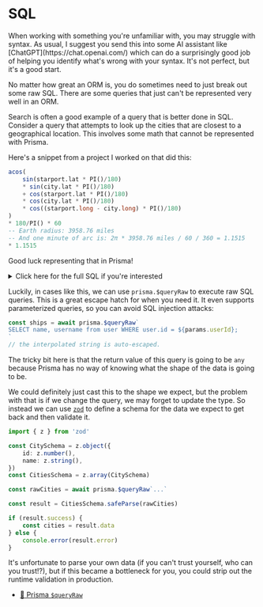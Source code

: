 # SQL

<EpicVideo url="https://www.epicweb.dev/workshops/data-modeling-deep-dive/sql/intro-to-sql" />

<callout-success>
	When working with something you're unfamiliar with, you may struggle with
	syntax. As usual, I suggest you send this into some AI assistant like
	[ChatGPT](https://chat.openai.com/) which can do a surprisingly good job of
	helping you identify what's wrong with your syntax. It's not perfect, but it's
	a good start.
</callout-success>

No matter how great an ORM is, you do sometimes need to just break out some raw
SQL. There are some queries that just can't be represented very well in an ORM.

Search is often a good example of a query that is better done in SQL. Consider
a query that attempts to look up the cities that are closest to a geographical
location. This involves some math that cannot be represented with Prisma.

Here's a snippet from a project I worked on that did this:

```sql
acos(
	sin(starport.lat * PI()/180)
	* sin(city.lat * PI()/180)
	+ cos(starport.lat * PI()/180)
	* cos(city.lat * PI()/180)
	* cos((starport.long - city.long) * PI()/180)
)
* 180/PI() * 60
-- Earth radius: 3958.76 miles
-- And one minute of arc is: 2π * 3958.76 miles / 60 / 360 = 1.1515
* 1.1515
```

Good luck representing that in Prisma!

<details>

<summary>Click here for the full SQL if you're interested</summary>

```sql
SELECT
	ship.id,
	ship.modelId,
	ship.hostId,
	ship.starportId,
	model.brandId,
	ship.imageId,
	ship.name,
	ship.dailyCharge,
	ship.capacity,
	(
		SELECT
			avgRating
		FROM
			(
				SELECT
					hostReview.userId,
					AVG(hostReview.rating) AS avgRating
				FROM
					Host host
					INNER JOIN HostReview hostReview ON hostReview.subjectId = host.userId
				GROUP BY
					host.userId
			) AS hostRatings
		WHERE
			hostRatings.userId = ship.hostId
	) as hostAvgRating,
	(
		SELECT
			avgRating
		FROM
			(
				SELECT
					ship.id,
					AVG(shipReview.rating) AS avgRating
				FROM
					Ship ship
					INNER JOIN ShipReview shipReview ON shipReview.subjectId = ship.id
				GROUP BY
					ship.id
			) AS shipRatings
		WHERE
			shipRatings.id = ship.id
	) as shipAvgRating
FROM
	Ship ship
	INNER JOIN ShipModel model ON model.id = ship.modelId
	INNER JOIN (
		SELECT
			starport.id,
			acos(
				sin(starport.lat * PI()/180)
				* sin(city.lat * PI()/180)
				+ cos(starport.lat * PI()/180)
				* cos(city.lat * PI()/180)
				* cos((starport.long - city.long) * PI()/180)
			)
			* 180/PI() * 60
			-- Earth radius: 3958.76 miles
			-- And one minute of arc is: 2π * 3958.76 miles / 60 / 360 = 1.1515
			* 1.1515
		FROM
			starport
			JOIN city ON city.id IN ("some_id","some_other_id")
		ORDER BY
			distance ASC
		LIMIT
			1
	) AS closestStarport ON closestStarport.id = ship.starportId
WHERE
	closestStarport.id = ship.starportId
LIMIT
	50;
```

</details>

Luckily, in cases like this, we can use `prisma.$queryRaw` to execute raw SQL
queries. This is a great escape hatch for when you need it. It even supports
parameterized queries, so you can avoid SQL injection attacks:

```ts
const ships = await prisma.$queryRaw`
SELECT name, username from user WHERE user.id = ${params.userId};
`
// the interpolated string is auto-escaped.
```

The tricky bit here is that the return value of this query is going to be `any`
because Prisma has no way of knowing what the shape of the data is going to be.

We could definitely just cast this to the shape we expect, but the problem with
that is if we change the query, we may forget to update the type. So instead
we can use [`zod`](https://zod.dev) to define a schema for the data we expect to get back and then
validate it.

```ts
import { z } from 'zod'

const CitySchema = z.object({
	id: z.number(),
	name: z.string(),
})
const CitiesSchema = z.array(CitySchema)

const rawCities = await prisma.$queryRaw`...`

const result = CitiesSchema.safeParse(rawCities)

if (result.success) {
	const cities = result.data
} else {
	console.error(result.error)
}
```

It's unfortunate to parse your own data (if you can't trust yourself, who can
you trust!?), but if this became a bottleneck for you, you could strip out the
runtime validation in production.

- [📜 Prisma `$queryRaw`](https://www.prisma.io/docs/concepts/components/prisma-client/raw-database-access#queryraw)
